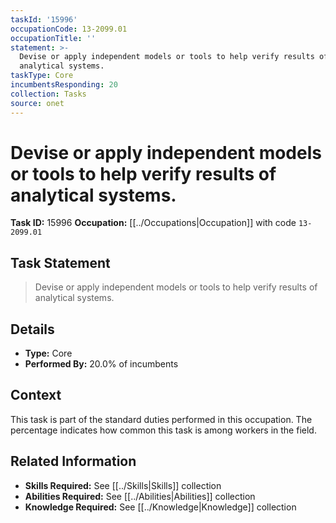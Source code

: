 ```yaml
---
taskId: '15996'
occupationCode: 13-2099.01
occupationTitle: ''
statement: >-
  Devise or apply independent models or tools to help verify results of
  analytical systems.
taskType: Core
incumbentsResponding: 20
collection: Tasks
source: onet
---
```

# Devise or apply independent models or tools to help verify results of analytical systems.

**Task ID:** 15996
**Occupation:** [[../Occupations|Occupation]] with code `13-2099.01`

## Task Statement

> Devise or apply independent models or tools to help verify results of analytical systems.

## Details

- **Type:** Core
- **Performed By:** 20.0% of incumbents

## Context

This task is part of the standard duties performed in this occupation. The percentage indicates how common this task is among workers in the field.

## Related Information

- **Skills Required:** See [[../Skills|Skills]] collection
- **Abilities Required:** See [[../Abilities|Abilities]] collection
- **Knowledge Required:** See [[../Knowledge|Knowledge]] collection
